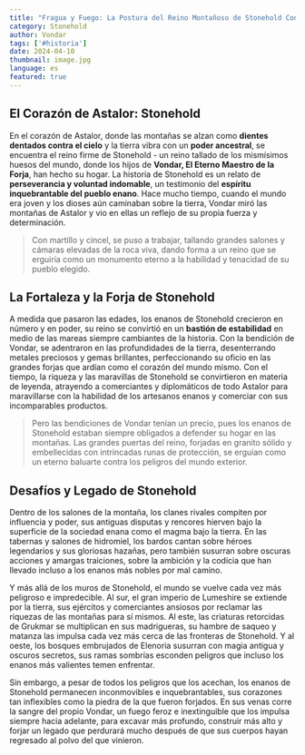 ```yaml
---
title: "Fragua y Fuego: La Postura del Reino Montañoso de Stonehold Contra el Caos"
category: Stonehold
author: Vondar
tags: ['#historia']
date: 2024-04-10
thumbnail: image.jpg
language: es
featured: true
---
```


## El Corazón de Astalor: Stonehold

En el corazón de Astalor, donde las montañas se alzan como **dientes dentados contra el cielo** y la tierra vibra con un **poder ancestral**, se encuentra el reino firme de Stonehold - un reino tallado de los mismísimos huesos del mundo, donde los hijos de **Vondar, El Eterno Maestro de la Forja**, han hecho su hogar. La historia de Stonehold es un relato de **perseverancia y voluntad indomable**, un testimonio del **espíritu inquebrantable del pueblo enano**. Hace mucho tiempo, cuando el mundo era joven y los dioses aún caminaban sobre la tierra, Vondar miró las montañas de Astalor y vio en ellas un reflejo de su propia fuerza y determinación.

> Con martillo y cincel, se puso a trabajar, tallando grandes salones y cámaras elevadas de la roca viva, dando forma a un reino que se erguiría como un monumento eterno a la habilidad y tenacidad de su pueblo elegido.

## La Fortaleza y la Forja de Stonehold

A medida que pasaron las edades, los enanos de Stonehold crecieron en número y en poder, su reino se convirtió en un **bastión de estabilidad** en medio de las mareas siempre cambiantes de la historia. Con la bendición de Vondar, se adentraron en las profundidades de la tierra, desenterrando metales preciosos y gemas brillantes, perfeccionando su oficio en las grandes forjas que ardían como el corazón del mundo mismo. Con el tiempo, la riqueza y las maravillas de Stonehold se convirtieron en materia de leyenda, atrayendo a comerciantes y diplomáticos de todo Astalor para maravillarse con la habilidad de los artesanos enanos y comerciar con sus incomparables productos.

> Pero las bendiciones de Vondar tenían un precio, pues los enanos de Stonehold estaban siempre obligados a defender su hogar en las montañas. Las grandes puertas del reino, forjadas en granito sólido y embellecidas con intrincadas runas de protección, se erguían como un eterno baluarte contra los peligros del mundo exterior.

## Desafíos y Legado de Stonehold

Dentro de los salones de la montaña, los clanes rivales compiten por influencia y poder, sus antiguas disputas y rencores hierven bajo la superficie de la sociedad enana como el magma bajo la tierra. En las tabernas y salones de hidromiel, los bardos cantan sobre héroes legendarios y sus gloriosas hazañas, pero también susurran sobre oscuras acciones y amargas traiciones, sobre la ambición y la codicia que han llevado incluso a los enanos más nobles por mal camino.

Y más allá de los muros de Stonehold, el mundo se vuelve cada vez más peligroso e impredecible. Al sur, el gran imperio de Lumeshire se extiende por la tierra, sus ejércitos y comerciantes ansiosos por reclamar las riquezas de las montañas para sí mismos. Al este, las criaturas retorcidas de Grukmar se multiplican en sus madrigueras, su hambre de saqueo y matanza las impulsa cada vez más cerca de las fronteras de Stonehold. Y al oeste, los bosques embrujados de Elenoria susurran con magia antigua y oscuros secretos, sus ramas sombrías esconden peligros que incluso los enanos más valientes temen enfrentar.

Sin embargo, a pesar de todos los peligros que los acechan, los enanos de Stonehold permanecen inconmovibles e inquebrantables, sus corazones tan inflexibles como la piedra de la que fueron forjados. En sus venas corre la sangre del propio Vondar, un fuego feroz e inextinguible que los impulsa siempre hacia adelante, para excavar más profundo, construir más alto y forjar un legado que perdurará mucho después de que sus cuerpos hayan regresado al polvo del que vinieron.

